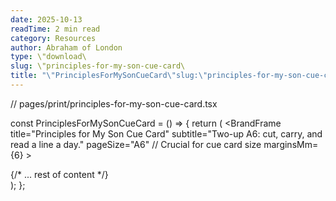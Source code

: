 ```yaml
---
date: 2025-10-13
readTime: 2 min read
category: Resources
author: Abraham of London
type: \"download\
slug: \"principles-for-my-son-cue-card\
title: "\"PrinciplesForMySonCueCard\"slug:\"principles-for-my-son-cue-card\"type:\"template\"slug:\"principles-for-my-son-cue-card\"type:\"Download\"title:\"PrinciplesForMySonCueCard\"date:2025-10-13author:\"AbrahamofLondon\"readTime:2minreadcategory:\"Resources\""
---
```


// pages/print/principles-for-my-son-cue-card.tsx

const PrinciplesForMySonCueCard = () => {
  return (
    <BrandFrame
      title="Principles for My Son Cue Card"
      subtitle="Two-up A6: cut, carry, and read a line a day."
      pageSize="A6" // Crucial for cue card size
      marginsMm={6}
    >
      <div className="flex flex-col h-full">
        {/* ... rest of content */}
      </div>
    </BrandFrame>
  );
};
